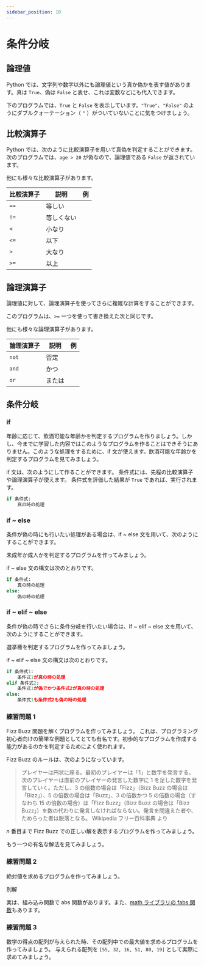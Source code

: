 ```yaml
---
sidebar_position: 10
---
```



# 条件分岐

## 論理値

Python では、文字列や数字以外にも論理値という真か偽かを表す値があります。真は `True`、偽は `False` と表せ、これは変数などにも代入できます。

下のプログラムでは、`True` と `False` を表示しています。`"True"`、`"False"` のようにダブルクォーテーション（ `"` ）がついていないことに気をつけましょう。

<ViewSource path="_samples/true.ipynb" />

<ViewSource path="_samples/false.ipynb" />

## 比較演算子

Python では、次のように比較演算子を用いて真偽を判定することができます。次のプログラムでは、`age > 20` が偽なので、論理値である `False` が返されています。

<ViewSource path="_samples/comparison_operator.ipynb" />

他にも様々な比較演算子があります。

| 比較演算子 | 説明       | 例                                             |
| ---------- | ---------- | ---------------------------------------------- |
| `==`       | 等しい     | <ViewSource path="_samples/eq.ipynb" />        |
| `!=`       | 等しくない | <ViewSource path="_samples/neq.ipynb" />       |
| `<`        | 小なり     | <ViewSource path="_samples/less_than.ipynb" /> |
| `<=`       | 以下       | <ViewSource path="_samples/below.ipynb" />     |
| `>`        | 大なり     | <ViewSource path="_samples/greater.ipynb" />   |
| `>=`       | 以上       | <ViewSource path="_samples/over.ipynb" />      |

## 論理演算子

論理値に対して、論理演算子を使ってさらに複雑な計算をすることができます。

<ViewSource path="_samples/logical_operator.ipynb" />

このプログラムは、`>=` 一つを使って書き換えた次と同じです。

<ViewSource path="_samples/logical_operator2.ipynb" />

他にも様々な論理演算子があります。

| 論理演算子 | 説明   | 例                                       |
| ---------- | ------ | ---------------------------------------- |
| `not`      | 否定   | <ViewSource path="_samples/not.ipynb" /> |
| `and`      | かつ   | <ViewSource path="_samples/and.ipynb" /> |
| `or`       | または | <ViewSource path="_samples/or.ipynb" />  |

## 条件分岐

### if

年齢に応じて、飲酒可能な年齢かを判定するプログラムを作りましょう。しかし、今までに学習した内容ではこのようなプログラムを作ることはできそうにありません。このような処理をするために、if 文が使えます。飲酒可能な年齢かを判定するプログラムを見てみましょう。

<ViewSource path="_samples/alcohol.ipynb" />

if 文は、次のようにして作ることができます。
条件式には、先程の比較演算子や論理演算子が使えます。
条件式を評価した結果が `True` であれば、実行されます。

```python
if 条件式:
    真の時の処理
```

### if ~ else

条件が偽の時にも行いたい処理がある場合は、if ~ else 文を用いて、次のようにすることができます。

未成年か成人かを判定するプログラムを作ってみましょう。

<ViewSource path="_samples/legal_age.ipynb" />

if ~ else 文の構文は次のとおりです。

```python
if 条件式:
    真の時の処理
else:
    偽の時の処理
```

### if ~ elif ~ else

条件が偽の時でさらに条件分岐を行いたい場合は、if ~ elif ~ else 文を用いて、次のようにすることができます。

選挙権を判定するプログラムを作ってみましょう。

<ViewSource path="_samples/the_right_to_vote.ipynb" />

if ~ elif ~ else 文の構文は次のとおりです。

```python
if 条件式1:
    条件式1が真の時の処理
elif 条件式2:
    条件式1が偽でかつ条件式2が真の時の処理
else:
    条件式1も条件式2も偽の時の処理
```

### 練習問題 1

Fizz Buzz 問題を解くプログラムを作ってみましょう。
これは、プログラミング初心者向けの簡単な例題としてとても有名です。初歩的なプログラムを作成する能力があるのかを判定するためによく使われます。

Fizz Buzz のルールは、次のようになっています。

> プレイヤーは円状に座る。最初のプレイヤーは「1」と数字を発言する。次のプレイヤーは直前のプレイヤーの発言した数字に 1 を足した数字を発言していく。ただし、3 の倍数の場合は「Fizz」（Bizz Buzz の場合は「Bizz」）、5 の倍数の場合は「Buzz」、3 の倍数かつ 5 の倍数の場合（すなわち 15 の倍数の場合）は「Fizz Buzz」（Bizz Buzz の場合は「Bizz Buzz」）を数の代わりに発言しなければならない。発言を間違えた者や、ためらった者は脱落となる。
> Wikipedia フリー百科事典 より

$n$ 番目まで Fizz Buzz での正しい解を表示するプログラムを作ってみましょう。

<Answer>
<ViewSource path="_samples/fizzbuzz.ipynb" />

もう一つの有名な解法を見てみましょう。

<ViewSource path="_samples/fizzbuzz2.ipynb" />
</Answer>

### 練習問題 2

絶対値を求めるプログラムを作ってみましょう。

<Answer>
<ViewSource path="_samples/abs.ipynb" />

別解

<ViewSource path="_samples/abs2.ipynb" />

実は、組み込み関数で abs 関数があります。また、[math ライブラリの fabs 関数](https://docs.python.org/ja/3/library/math.html#math.fabs)もあります。

<ViewSource path="_samples/abs_default.ipynb" />

<ViewSource path="_samples/abs_math.ipynb" />

</Answer>

### 練習問題 3

数学の得点の配列が与えられた時、その配列中での最大値を求めるプログラムを作ってみましょう。
与えられる配列を `[55, 32, 16, 51, 80, 19]` として実際に求めてみましょう。

<Answer>
  <ViewSource path="_samples/max.ipynb" />
</Answer>
